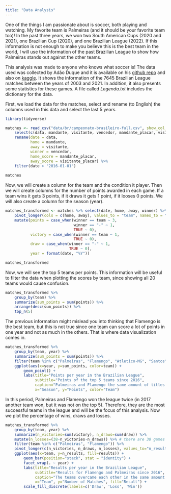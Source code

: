 ```yaml
---
title: "Data Analysis"
---
```


One of the things I am passionate about is soccer, both playing and watching. My favorite team is Palmeiras (and it should be your favorite team too)! In the past three years, we won two South American Cups (2020 and 2021), one Brazilian Cup (2020), and one Brazilian League (2022). If this information is not enough to make you believe this is the best team in the world, I will use the information of the past Brazilian League to show how Palmeiras stands out against the other teams.

This analysis was made to anyone who knows what soccer is! The data used was collected by Adão Duque and it is available on his [github repo](https://github.com/adaoduque/Brasileirao_Dataset) and also on [kaggle](https://www.kaggle.com/datasets/adaoduque/campeonato-brasileiro-de-futebol?resource=download). It shows the information of the 7645 Brazilian League matches between the years of 2003 and 2021. In addition, it also presents some statistics for these games. A file called *Legenda.txt* includes the dictionary for the data.

First, we load the data for the matches, select and rename (to English) the columns used in this data and select the last 5 years.

```r
library(tidyverse)
```

```r
matches <- read_csv("data/br/campeonato-brasileiro-full.csv", show_col_types = FALSE) %>% 
    select(c(data, mandante, visitante, vencedor, mandante_placar, visitante_placar)) %>% 
    rename(date = data,
           home = mandante,
           away = visitante,
           winner = vencedor,
           home_score = mandante_placar,
           away_score = visitante_placar) %>% 
    filter(date > "2016-01-01")
    
matches
```

Now, we will create a column for the team and the condition it player. Then we will create columns for the number of points awarded in each game. If a team wins it gets 3 points, if it draws it gets 1 point, if it looses 0 points. We will also create a column for the season (year).

```r
matches_transformed <- matches %>% select(date, home, away, winner) %>% 
    pivot_longer(cols = c(home, away), values_to = "team", names_to = "location") %>%
    mutate(points = case_when(winner == team ~ 3,
                              winner == "-" ~ 1,
                              TRUE ~ 0),
           victory = case_when(winner == team ~ 1,
                              TRUE ~ 0),
           draw = case_when(winner == "-" ~ 1,
                            TRUE ~ 0),
           year = format(date, "%Y"))

matches_transformed
```

Now, we will see the top 5 teams per points. This information will be useful to filter the data when plotting the scores by team, since showing all 20 teams would cause confusion.

```r
matches_transformed %>% 
    group_by(team) %>% 
    summarize(sum_points = sum(points)) %>% 
    arrange(desc(sum_points)) %>% 
    top_n(5)
```

The previous information might mislead you into thinking that Flamengo is the best team, but this is not true since one team can score a lot of points in one year and not as much in the others. That is where data visualization comes in.

```r

matches_transformed %>% 
    group_by(team, year) %>% 
    summarize(sum_points = sum(points)) %>% 
    filter(team %in% c("Palmeiras", "Flamengo", "Atletico-MG", "Santos", "Gremio")) %>% 
    ggplot(aes(x=year, y=sum_points, color=team)) +
        geom_point() +
        labs(title="Points per year in the Brazilian League", 
             subtitle="Points of the top 5 teams since 2016",
             caption="Palmeiras and Flamengo the same amount of titles.",
             x="Season", y="Points", color="Team")
```

In this period, Palmeiras and Flamengo won the league twice (in 2017 another team won, but it was not on the top 5). Therefore, they are the most successful teams in the league and will be the focus of this analysis. Now we plot the percentage of wins, draws and losses.

```r
matches_transformed %>% 
    group_by(team, year) %>% 
    summarize(n_victories=sum(victory), n_draws=sum(draw)) %>% 
    mutate(n_losses=(38-n_victories-n_draws)) %>% # there are 38 games in total
    filter(team %in% c("Palmeiras", "Flamengo")) %>% 
    pivot_longer(c(n_victories, n_draws, n_losses), values_to="n_results", names_to="results") %>% 
    ggplot(aes(x=team, y=n_results, fill=results)) +
        geom_bar(position="stack", stat = "identity") +
        facet_wrap(. ~ year) + 
        labs(title="Results per year in the Brazilian League", 
             subtitle="Results for Flamengo and Palmeiras since 2016",
             caption="The teams overcame each other in the same amount of seasons.",
             x="Team", y="Number of Matches", fill="Result") +
        scale_fill_discrete(labels=c('Draw', 'Loss', 'Win'))
    
```

